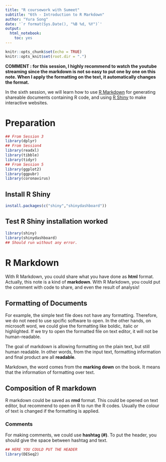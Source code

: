 ```yaml
---
title: "R coursework with Sumeet"
subtitle: "6th - Introduction to R Markdown"
author: "Yura Song"
date: '`r format(Sys.Date(), "%B %d, %Y")`'
output:
  html_notebook:
    toc: yes
---
```


```r
knitr::opts_chunk$set(echo = TRUE)
knitr::opts_knit$set(root.dir = ".")
```

**COMMENT : for this session, I highly recommend to watch the youtube streaming since the markdown is not so easy to put one by one on this note. When I apply the formatting on the text, it automatically changes the format.**

In the sixth session, we will learn how to use [R Markdown](https://rmarkdown.rstudio.com/) for generating shareable documents containing R code, and using [R Shiny](https://shiny.rstudio.com/) to make interactive websites.

# Preparation

```r
## From Session 3
library(dplyr)
## From Session4
library(readxl)
library(tibble)
library(tidyr)
## From Session 5
library(ggplot2)
library(ggpubr)
library(coronavirus)
```

## Install R Shiny

```r
install.packages(c("shiny","shinydashboard"))
```

## Test R Shiny installation worked

```r
library(shiny)
library(shinydashboard)
## Should run without any error. 
```

# R Markdown

With R Markdown, you could share what you have done as **html** format. Actually, this note is a kind of **markdown**. With R Markdown, you could put the comment with code to share, and even the result of analysis!

## Formatting of Documents

For example, the simple text file does not have any formatting. Therefore, we do not need to use spcific software to open. In the other hands, on microsoft word, we could give the formatting like boldic, italic or highlighted. If we try to open the formatted file on text editor, it will not be human-readable.

The goal of markdown is allowing formatting on the plain text, but still human readable. In other words, from the input text, formatting information and final product are all **readable**. 

Markdown, the word comes from the **marking down** on the book. It means that the information of formatting over text. 

## Composition of R markdown

R markdown could be saved as **rmd** format. This could be opened on text editor, but recommend to open on R to run the R codes. Usually the colour of text is changed if the formatting is applied.

### Comments

For making comments, we could use **hashtag (#)**. To put the header, you should give the space between hashtag and text.

```r
## HERE YOU COULD PUT THE HEADER
library(DESeq2)
```